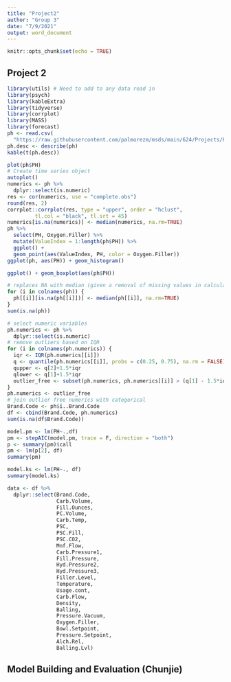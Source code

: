 ```yaml
---
title: "Project2"
author: "Group 3"
date: "7/9/2021"
output: word_document
---
```


```r
knitr::opts_chunk$set(echo = TRUE)
```

## Project 2

```r
library(utils) # Need to add to any data read in
library(psych)
library(kableExtra)
library(tidyverse)
library(corrplot)
library(MASS)
library(forecast)
ph <- read.csv(
  "https://raw.githubusercontent.com/palmorezm/msds/main/624/Projects/Project2/StudentData%20-%20TO%20MODEL.csv")
ph.desc <- describe(ph)
kable(t(ph.desc))
```



```r
plot(ph$PH)
# Create time series object
autoplot()
numerics <- ph %>% 
  dplyr::select(is.numeric) 
res <- cor(numerics, use = "complete.obs")
round(res, 2)
corrplot::corrplot(res, type = "upper", order = "hclust", 
         tl.col = "black", tl.srt = 45)
numerics[is.na(numerics)] <- median(numerics, na.rm=TRUE)
ph %>% 
  select(PH, Oxygen.Filler) %>% 
  mutate(ValueIndex = 1:length(ph$PH)) %>% 
  ggplot() + 
  geom_point(aes(ValueIndex, PH, color = Oxygen.Filler))
ggplot(ph, aes(PH)) + geom_histogram() 
```




```r
ggplot() + geom_boxplot(aes(ph$PH))
```



```r
# replaces NA with median (given a removal of missing values in calculation)
for (i in colnames(ph)) {
  ph[[i]][is.na(ph[[i]])] <- median(ph[[i]], na.rm=TRUE)
}
sum(is.na(ph))
```



```r
# select numeric variables
ph.numerics <- ph %>% 
  dplyr::select(is.numeric)
# remove outliers based on IQR
for (i in colnames(ph.numerics)) {
  iqr <- IQR(ph.numerics[[i]])
  q <- quantile(ph.numerics[[i]], probs = c(0.25, 0.75), na.rm = FALSE)
  qupper <- q[2]+1.5*iqr
  qlower <- q[1]+1.5*iqr
  outlier_free <- subset(ph.numerics, ph.numerics[[i]] > (q[1] - 1.5*iqr) & ph.numerics[[i]] < (q[2]+1.5*iqr) )
}
ph.numerics <- outlier_free
# join outlier free numerics with categorical 
Brand.Code <- ph$ï..Brand.Code
df <- cbind(Brand.Code, ph.numerics)
sum(is.na(df$Brand.Code))
```




```r
model.pm <- lm(PH~.,df)
pm <- stepAIC(model.pm, trace = F, direction = "both")
p <- summary(pm)$call
pm <- lm(p[2], df)
summary(pm)
```



```r
model.ks <- lm(PH~., df)
summary(model.ks)
```




```r
data <- df %>% 
  dplyr::select(Brand.Code, 
                Carb.Volume,
                Fill.Ounces,
                PC.Volume,
                Carb.Temp,
                PSC, 
                PSC.Fill, 
                PSC.CO2,
                Mnf.Flow, 
                Carb.Pressure1, 
                Fill.Pressure, 
                Hyd.Pressure2, 
                Hyd.Pressure3, 
                Filler.Level,
                Temperature, 
                Usage.cont,
                Carb.Flow,
                Density,
                Balling,
                Pressure.Vacuum, 
                Oxygen.Filler, 
                Bowl.Setpoint, 
                Pressure.Setpoint, 
                Alch.Rel,
                Balling.Lvl)
```








## Model Building and Evaluation (Chunjie)










































































